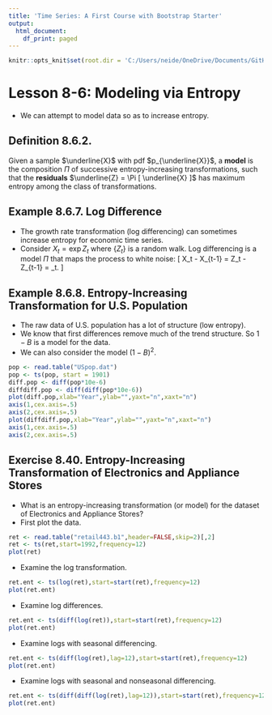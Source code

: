 ```yaml
---
title: 'Time Series: A First Course with Bootstrap Starter'
output:
  html_document:
    df_print: paged
---
```


```r
knitr::opts_knit$set(root.dir = 'C:/Users/neide/OneDrive/Documents/GitHub/BEwebinar/Data')
```

# Lesson 8-6: Modeling via Entropy

- We can attempt to model data so as to increase entropy.

## Definition 8.6.2.

Given a sample $\underline{X}$ with pdf $p_{\underline{X}}$, a **model** is the 
composition $\Pi$ of successive entropy-increasing transformations, such that the
**residuals** $\underline{Z} = \Pi [ \underline{X} ]$ has maximum entropy among
the class of transformations. 

## Example 8.6.7. Log Difference

- The growth rate transformation (log differencing) can sometimes increase entropy
for economic time series.
- Consider $X_t = \exp Z_t$ where $\{ Z_t \}$ is a random walk. Log differencing is
a model $\Pi$ that maps the process to white noise:
\[
  \log X_t - \log X_{t-1} = Z_t - Z_{t-1} = \epsilon_t.
\]

## Example 8.6.8. Entropy-Increasing Transformation for U.S. Population

- The raw data of U.S. population has a lot of structure (low entropy).
- We know that first differences remove much of the trend structure. So $1-B$ is
a model for the data.
- We can also consider the model ${(1-B)}^2$.

```r
pop <- read.table("USpop.dat")
pop <- ts(pop, start = 1901)
diff.pop <- diff(pop*10e-6)
diffdiff.pop <- diff(diff(pop*10e-6))
plot(diff.pop,xlab="Year",ylab="",yaxt="n",xaxt="n")
axis(1,cex.axis=.5)
axis(2,cex.axis=.5)
plot(diffdiff.pop,xlab="Year",ylab="",yaxt="n",xaxt="n")
axis(1,cex.axis=.5)
axis(2,cex.axis=.5)
```

## Exercise 8.40. Entropy-Increasing Transformation of Electronics and Appliance Stores

- What is an entropy-increasing transformation (or model) for the dataset of Electronics
and Appliance Stores?
- First plot the data.

```r
ret <- read.table("retail443.b1",header=FALSE,skip=2)[,2]
ret <- ts(ret,start=1992,frequency=12)
plot(ret)
```

- Examine the log transformation.

```r
ret.ent <- ts(log(ret),start=start(ret),frequency=12)
plot(ret.ent)
```

- Examine log differences.

```r
ret.ent <- ts(diff(log(ret)),start=start(ret),frequency=12)
plot(ret.ent)
```

- Examine logs with seasonal differencing.

```r
ret.ent <- ts(diff(log(ret),lag=12),start=start(ret),frequency=12)
plot(ret.ent)
```

- Examine logs with seasonal and nonseasonal differencing.

```r
ret.ent <- ts(diff(diff(log(ret),lag=12)),start=start(ret),frequency=12)
plot(ret.ent)
```

